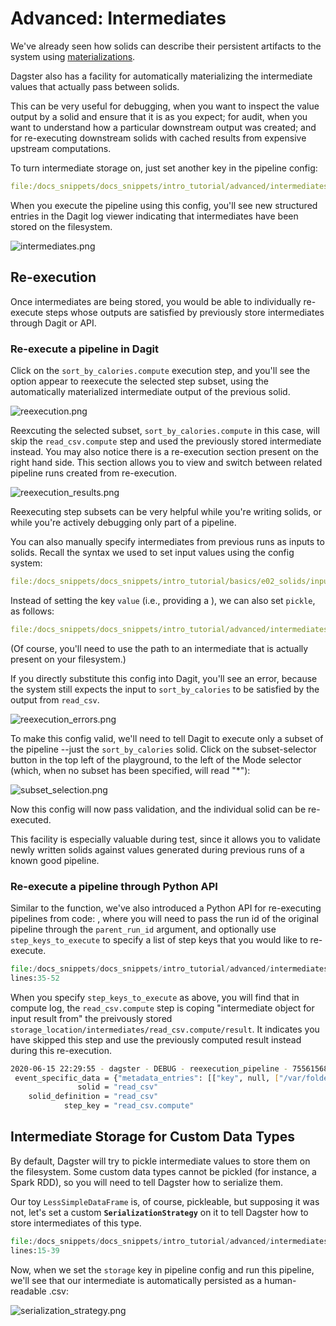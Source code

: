 
<DynamicMetaTags
  title="Advanced: Intermediates | Dagster"
  description="Dagster is a system for building modern data applications."
/>


# Advanced: Intermediates

<CodeReferenceLink filePath="examples/docs_snippets/docs_snippets/intro_tutorial/advanced/intermediates/" />

We've already seen how solids can describe their persistent artifacts to the
system using [materializations](/tutorial/advanced_materializations).

Dagster also has a facility for automatically materializing the intermediate
values that actually pass between solids.

This can be very useful for debugging, when you want to inspect the value
output by a solid and ensure that it is as you expect; for audit, when you
want to understand how a particular downstream output was created; and for
re-executing downstream solids with cached results from expensive upstream
computations.

To turn intermediate storage on, just set another key in the pipeline config:

```YAML literalinclude caption=intermediates.yaml emphasize-lines=6-7
file:/docs_snippets/docs_snippets/intro_tutorial/advanced/intermediates/intermediates.yaml
```

When you execute the pipeline using this config, you'll see new structured
entries in the Dagit log viewer indicating that intermediates have been stored
on the filesystem.

![intermediates.png](/assets/images/tutorial/intermediates.png)

## Re-execution

Once intermediates are being stored, you would be able to individually re-execute
steps whose outputs are satisfied by previously store intermediates through
Dagit or API.

### Re-execute a pipeline in Dagit

Click on the `sort_by_calories.compute` execution step, and you'll see the
option appear to reexecute the selected step subset, using the automatically
materialized intermediate output of the previous solid.

![reexecution.png](/assets/images/tutorial/reexecution.png)

Reexcuting the selected subset, `sort_by_calories.compute` in this case, will
skip the `read_csv.compute` step and used the previously stored intermediate
instead. You may also notice there is a re-execution section present on the
right hand side. This section allows you to view and switch between related
pipeline runs created from re-execution.

![reexecution_results.png](/assets/images/tutorial/reexecution_results.png)

Reexecuting step subsets can be very helpful while you're writing solids, or
while you're actively debugging only part of a pipeline.

You can also manually specify intermediates from previous runs as inputs to
solids. Recall the syntax we used to set input values using the config system:

```YAML literalinclude caption=inputs_env.yaml
file:/docs_snippets/docs_snippets/intro_tutorial/basics/e02_solids/inputs_env.yaml
```

Instead of setting the key `value` (i.e., providing a ), we can
also set `pickle`, as follows:

```YAML literalinclude caption=reexecution_env.yaml
file:/docs_snippets/docs_snippets/intro_tutorial/advanced/intermediates/reexecution_env.yaml
```

(Of course, you'll need to use the path to an intermediate that is actually
present on your filesystem.)

If you directly substitute this config into Dagit, you'll see an error,
because the system still expects the input to `sort_by_calories` to
be satisfied by the output from `read_csv`.

![reexecution_errors.png](/assets/images/tutorial/reexecution_errors.png)

To make this config valid, we'll need to tell Dagit to execute only a subset
of the pipeline --just the `sort_by_calories` solid. Click on the
subset-selector button in the top left of the playground, to the left of the
Mode selector (which, when no subset has been specified, will read "\*"):

![subset_selection.png](/assets/images/tutorial/subset_selection.png)

Now this config will now pass validation, and the individual solid can be
re-executed.

This facility is especially valuable during test, since it allows you to
validate newly written solids against values generated during previous runs of
a known good pipeline.

### Re-execute a pipeline through Python API

Similar to the <PyObject module="dagster" object="execute_pipeline"
displayText="execute_pipeline()" /> function, we've also introduced a Python API
for re-executing pipelines from code: <PyObject module="dagster" object="reexecute_pipeline"
displayText="reexecute_pipeline()" />, where you will need to pass the run id of
the original pipeline through the `parent_run_id` argument, and optionally use
`step_keys_to_execute` to specify a list of step keys that you would like to
re-execute.

```python literalinclude showLines startLine=35 caption=reexecution.py
file:/docs_snippets/docs_snippets/intro_tutorial/advanced/intermediates/reexecution.py
lines:35-52
```

When you specify `step_keys_to_execute` as above, you will find that in compute
log, the `read_csv.compute` step is coping "intermediate object for input result from" the
preivously stored `storage_location/intermediates/read_csv.compute/result`. It
indicates you have skipped this step and use the previously computed result
instead during this re-execution.

```bash
2020-06-15 22:29:55 - dagster - DEBUG - reexecution_pipeline - 75561568-1f1f-49ab-ab70-30460cc257ad - OBJECT_STORE_OPERATION - Copied intermediate object for input result from /var/folders/fz/klcrnttj13v_8cv3m6_4hlsh0000gn/T/tmpyx2oin8v/storage/9b6d2373-5570-4525-a8b5-257860ec2a6f/intermediates/read_csv.compute/result to /var/folders/fz/klcrnttj13v_8cv3m6_4hlsh0000gn/T/tmpyx2oin8v/storage/75561568-1f1f-49ab-ab70-30460cc257ad/intermediates/read_csv.compute/result
 event_specific_data = {"metadata_entries": [["key", null, ["/var/folders/fz/klcrnttj13v_8cv3m6_4hlsh0000gn/T/tmpyx2oin8v/storage/9b6d2373-5570-4525-a8b5-257860ec2a6f/intermediates/read_csv.compute/result"]]], "op": "CP_OBJECT", "value_name": "result"}
               solid = "read_csv"
    solid_definition = "read_csv"
            step_key = "read_csv.compute"
```

## Intermediate Storage for Custom Data Types

By default, Dagster will try to pickle intermediate values to store them on
the filesystem. Some custom data types cannot be pickled (for instance, a
Spark RDD), so you will need to tell Dagster how to serialize them.

Our toy `LessSimpleDataFrame` is, of course, pickleable, but
supposing it was not, let's set a custom **`SerializationStrategy`** on
it to tell Dagster how to store intermediates of this type.

```python literalinclude showLines startLine=15 caption=serialization_strategy.py
file:/docs_snippets/docs_snippets/intro_tutorial/advanced/intermediates/serialization_strategy.py
lines:15-39
```

Now, when we set the `storage` key in pipeline config and run this
pipeline, we'll see that our intermediate is automatically persisted as a
human-readable .csv:

![serialization_strategy.png](/assets/images/tutorial/serialization_strategy.png)

<br />

<br />
